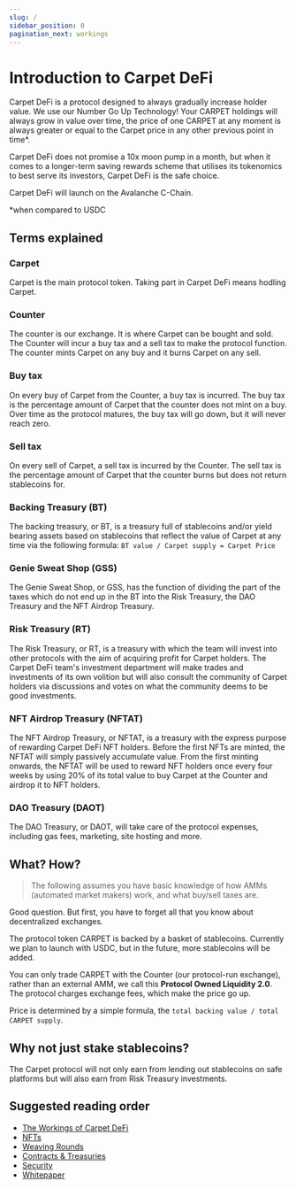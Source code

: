 ```yaml
---
slug: /
sidebar_position: 0
pagination_next: workings
---
```



# Introduction to Carpet DeFi

Carpet DeFi is a protocol designed to always gradually increase holder value.
We use our Number Go Up Technology! Your CARPET holdings will always grow
in value over time, the price of one CARPET at any moment is always greater or equal
to the Carpet price in any other previous point in time\*.

Carpet DeFi does not promise a 10x moon pump in a month, but when it comes to
a longer-term saving rewards scheme that utilises its tokenomics to best serve its
investors, Carpet DeFi is the safe choice.

Carpet DeFi will launch on the Avalanche C-Chain.

\*when compared to USDC

## Terms explained

### Carpet

Carpet is the main protocol token. Taking part in Carpet DeFi means hodling Carpet.

### Counter

The counter is our exchange. It is where Carpet can be bought and sold. The Counter will incur a buy tax and a sell tax to make the protocol function. The counter mints Carpet on any buy and it burns Carpet on any sell.

### Buy tax

On every buy of Carpet from the Counter, a buy tax is incurred. The buy tax is the percentage amount of Carpet that the counter does not mint on a buy. Over time as the protocol matures, the buy tax will go down, but it will never reach zero.

### Sell tax

On every sell of Carpet, a sell tax is incurred by the Counter. The sell tax is the percentage amount of Carpet that the counter burns but does not return stablecoins for.

### Backing Treasury (BT)

The backing treasury, or BT, is a treasury full of stablecoins and/or yield bearing assets based on stablecoins that reflect the value of Carpet at any time via the following formula: `BT value / Carpet supply = Carpet Price`

### Genie Sweat Shop (GSS)

The Genie Sweat Shop, or GSS, has the function of dividing the part of the taxes which do not end up in the BT into the Risk Treasury, the DAO Treasury and the NFT Airdrop Treasury.

### Risk Treasury (RT)

The Risk Treasury, or RT, is a treasury with which the team will invest into other protocols with the aim of acquiring profit for Carpet holders. The Carpet DeFi team's investment department will make trades and investments of its own volition but will also consult the community of Carpet holders via discussions and votes on what the community deems to be good investments.

### NFT Airdrop Treasury (NFTAT)

The NFT Airdrop Treasury, or NFTAT, is a treasury with the express purpose of rewarding Carpet DeFi NFT holders. Before the first NFTs are minted, the NFTAT will simply passively accumulate value. From the first minting onwards, the NFTAT will be used to reward NFT holders once every four weeks by using 20% of its total value to buy Carpet at the Counter and airdrop it to NFT holders.

### DAO Treasury (DAOT)

The DAO Treasury, or DAOT, will take care of the protocol expenses, including gas fees, marketing, site hosting and more.

## What? How?

> The following assumes you have basic knowledge of how AMMs (automated market makers) work, and what buy/sell taxes are.

Good question. But first, you have to forget all that you know about decentralized exchanges.

The protocol token CARPET is backed by a basket of stablecoins. Currently we plan to launch with USDC, but in the future, more stablecoins will be added.

You can only trade CARPET with the Counter (our protocol-run exchange), rather than an external AMM, we call this **Protocol Owned Liquidity 2.0**. The protocol charges exchange fees, which make the price go up.

Price is determined by a simple formula, the `total backing value / total CARPET supply`.

<Explanation />

## Why not just stake stablecoins?

The Carpet protocol will not only earn from lending out stablecoins on safe platforms but will also earn from Risk Treasury investments.

## Suggested reading order

- [The Workings of Carpet DeFi](/workings)
- [NFTs](/nfts)
- [Weaving Rounds](/weaving)
- [Contracts & Treasuries](/treasuries)
- [Security](/security)
- [Whitepaper](/whitepaper)
